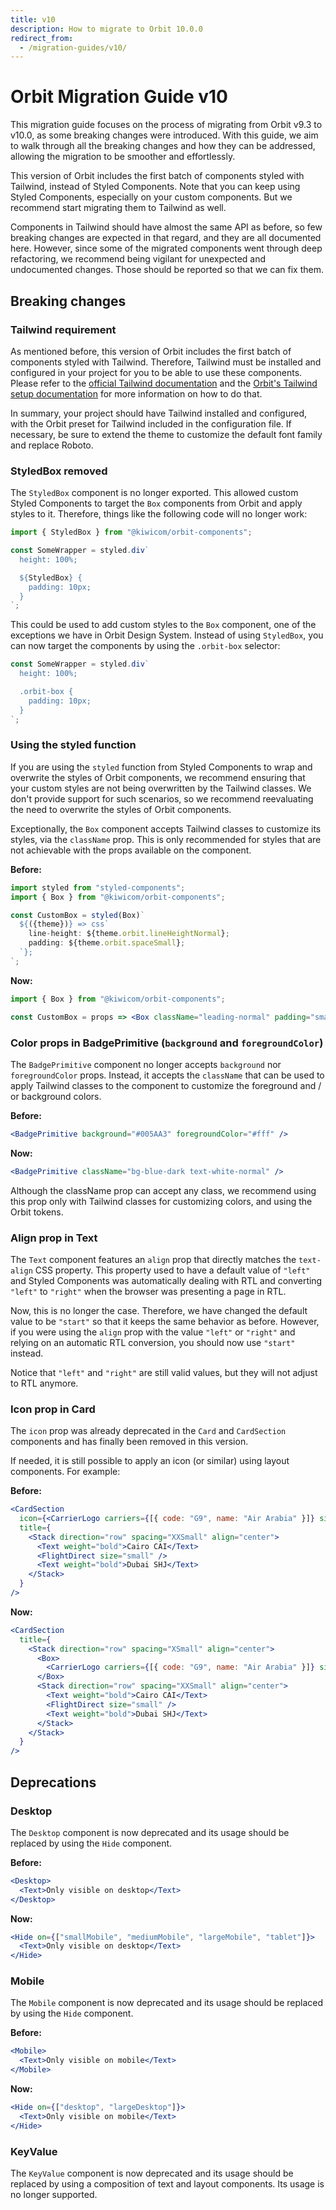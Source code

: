 ```yaml
---
title: v10
description: How to migrate to Orbit 10.0.0
redirect_from:
  - /migration-guides/v10/
---
```


# Orbit Migration Guide v10

This migration guide focuses on the process of migrating from Orbit v9.3 to v10.0, as some breaking changes were introduced.
With this guide, we aim to walk through all the breaking changes and how they can be addressed, allowing the migration to be smoother and effortlessly.

This version of Orbit includes the first batch of components styled with Tailwind, instead of Styled Components. Note that you can keep using Styled Components, especially on your custom components. But we recommend start migrating them to Tailwind as well.

Components in Tailwind should have almost the same API as before, so few breaking changes are expected in that regard, and they are all documented here. However, since some of the migrated components went through deep refactoring, we recommend being vigilant for unexpected and undocumented changes. Those should be reported so that we can fix them.

## Breaking changes

### Tailwind requirement

As mentioned before, this version of Orbit includes the first batch of components styled with Tailwind. Therefore, Tailwind must be installed and configured in your project for you to be able to use these components.
Please refer to the [official Tailwind documentation](https://tailwindcss.com/docs/installation) and the [Orbit's Tailwind setup documentation](/foundation/tailwind/installation) for more information on how to do that.

In summary, your project should have Tailwind installed and configured, with the Orbit preset for Tailwind included in the configuration file. If necessary, be sure to extend the theme to customize the default font family and replace Roboto.

### StyledBox removed

The `StyledBox` component is no longer exported. This allowed custom Styled Components to target the `Box` components from Orbit and apply styles to it. Therefore, things like the following code will no longer work:

```jsx
import { StyledBox } from "@kiwicom/orbit-components";

const SomeWrapper = styled.div`
  height: 100%;

  ${StyledBox} {
    padding: 10px;
  }
`;
```

This could be used to add custom styles to the `Box` component, one of the exceptions we have in Orbit Design System.
Instead of using `StyledBox`, you can now target the components by using the `.orbit-box` selector:

```jsx
const SomeWrapper = styled.div`
  height: 100%;

  .orbit-box {
    padding: 10px;
  }
`;
```

### Using the styled function

If you are using the `styled` function from Styled Components to wrap and overwrite the styles of Orbit components, we recommend ensuring that your custom styles are not being overwritten by the Tailwind classes. We don't provide support for such scenarios, so we recommend reevaluating the need to overwrite the styles of Orbit components.

Exceptionally, the `Box` component accepts Tailwind classes to customize its styles, via the `className` prop. This is only recommended for styles that are not achievable with the props available on the component.

**Before:**

```jsx
import styled from "styled-components";
import { Box } from "@kiwicom/orbit-components";

const CustomBox = styled(Box)`
  ${({theme})} => css`
    line-height: ${theme.orbit.lineHeightNormal};
    padding: ${theme.orbit.spaceSmall};
  `};
`;
```

**Now:**

```jsx
import { Box } from "@kiwicom/orbit-components";

const CustomBox = props => <Box className="leading-normal" padding="small" {...props} />;
```

### Color props in BadgePrimitive (`background` and `foregroundColor`)

The `BadgePrimitive` component no longer accepts `background` nor `foregroundColor` props. Instead, it accepts the `className` that can be used to apply Tailwind classes to the component to customize the foreground and / or background colors.

**Before:**

```jsx
<BadgePrimitive background="#005AA3" foregroundColor="#fff" />
```

**Now:**

```jsx
<BadgePrimitive className="bg-blue-dark text-white-normal" />
```

Although the className prop can accept any class, we recommend using this prop only with Tailwind classes for customizing colors, and using the Orbit tokens.

### Align prop in Text

The `Text` component features an `align` prop that directly matches the `text-align` CSS property. This property used to have a default value of `"left"` and Styled Components was automatically dealing with RTL and converting `"left"` to `"right"` when the browser was presenting a page in RTL.

Now, this is no longer the case. Therefore, we have changed the default value to be `"start"` so that it keeps the same behavior as before. However, if you were using the `align` prop with the value `"left"` or `"right"` and relying on an automatic RTL conversion, you should now use `"start"` instead.

Notice that `"left"` and `"right"` are still valid values, but they will not adjust to RTL anymore.

### Icon prop in Card

The `icon` prop was already deprecated in the `Card` and `CardSection` components and has finally been removed in this version.

If needed, it is still possible to apply an icon (or similar) using layout components. For example:

**Before:**

```jsx
<CardSection
  icon={<CarrierLogo carriers={[{ code: "G9", name: "Air Arabia" }]} size="large" />}
  title={
    <Stack direction="row" spacing="XXSmall" align="center">
      <Text weight="bold">Cairo CAI</Text>
      <FlightDirect size="small" />
      <Text weight="bold">Dubai SHJ</Text>
    </Stack>
  }
/>
```

**Now:**

```jsx
<CardSection
  title={
    <Stack direction="row" spacing="XSmall" align="center">
      <Box>
        <CarrierLogo carriers={[{ code: "G9", name: "Air Arabia" }]} size="large" />
      </Box>
      <Stack direction="row" spacing="XXSmall" align="center">
        <Text weight="bold">Cairo CAI</Text>
        <FlightDirect size="small" />
        <Text weight="bold">Dubai SHJ</Text>
      </Stack>
    </Stack>
  }
/>
```

## Deprecations

### Desktop

The `Desktop` component is now deprecated and its usage should be replaced by using the `Hide` component.

**Before:**

```jsx
<Desktop>
  <Text>Only visible on desktop</Text>
</Desktop>
```

**Now:**

```jsx
<Hide on={["smallMobile", "mediumMobile", "largeMobile", "tablet"]}>
  <Text>Only visible on desktop</Text>
</Hide>
```

### Mobile

The `Mobile` component is now deprecated and its usage should be replaced by using the `Hide` component.

**Before:**

```jsx
<Mobile>
  <Text>Only visible on mobile</Text>
</Mobile>
```

**Now:**

```jsx
<Hide on={["desktop", "largeDesktop"]}>
  <Text>Only visible on mobile</Text>
</Hide>
```

### KeyValue

The `KeyValue` component is now deprecated and its usage should be replaced by using a composition of text and layout components. Its usage is no longer supported.
